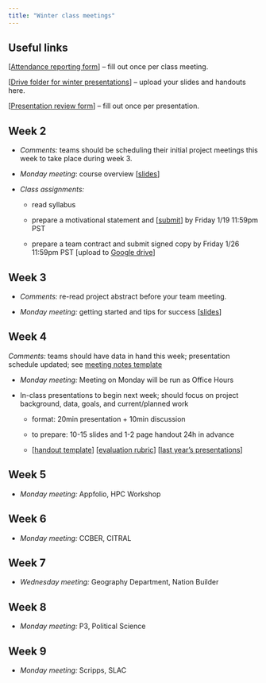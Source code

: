 ```yaml
---
title: "Winter class meetings"
---
```




## Useful links

\[[Attendance reporting form](https://forms.gle/ZATEuvYo9SL7xorB9)\] -- fill out once per class meeting.

\[[Drive folder for winter presentations](https://drive.google.com/drive/folders/1xTPjyWxbpocfB7D1fAKRufoQMER-yGRp?usp=drive_link)\] -- upload your slides and handouts here.

\[[Presentation review form](https://forms.gle/Wi3dy8o6JqtXqkrK8)\] -- fill out once per presentation.

## Week 2

-   *Comments:* teams should be scheduling their initial project meetings this week to take place during week 3.

-   *Monday meeting*: course overview \[[slides](slides/week1-intro.qmd)\]

-   *Class assignments:*

    -   read syllabus

    -   prepare a motivational statement and \[[submit](https://forms.gle/jBEY9jY7DiPaRCau5)\] by Friday 1/19 11:59pm PST

    -   prepare a team contract and submit signed copy by Friday 1/26 11:59pm PST \[upload to [Google drive](https://drive.google.com/drive/folders/18BkjRAE1Lpi2GWq5CmJWn3RaY9ZgWJ4v?usp=drive_link)\]

## Week 3


-   *Comments:* re-read project abstract before your team meeting.

-   *Monday meeting:* getting started and tips for success \[[slides](https://docs.google.com/presentation/d/1xAnI-zn-JYmTb5kPhq22oDuKcT4buvBbRFtpsyN2l_o/edit?usp=sharing)\]

## Week 4

*Comments:* teams should have data in hand this week; presentation schedule updated; see [meeting notes template](https://docs.google.com/document/d/11UeFtk0THbnZDHakAzzOrZk44Tzc2wJeK5Kh70MM6vc/edit?usp=drive_link)

-   *Monday meeting:* Meeting on Monday will be run as Office Hours

-   In-class presentations to begin next week; should focus on project background, data, goals, and current/planned work

    -   format: 20min presentation + 10min discussion

    -   to prepare: 10-15 slides and 1-2 page handout 24h in advance

    -   \[[handout template](https://docs.google.com/document/d/1lBQRokPd1LWcaJwp_IMOkbNJX_YFYruHhm-fgbXyPjY/edit?usp=drive_link)\] \[[evaluation rubric](https://docs.google.com/document/d/1ojWXDZaX01TWhmRH6jj3ErtZefD44nZLOs1srr8LJ70/edit?usp=drive_link)\] \[[last year's presentations](https://drive.google.com/drive/folders/1yeuKF0rFvqbR_XvfSSN1KEdC2dgfnbeE?usp=drive_link)\]


## Week 5



-   *Monday meeting:* Appfolio,  HPC Workshop

## Week 6


-   *Monday meeting:* CCBER, CITRAL  

## Week 7


-   *Wednesday meeting:* Geography Department, Nation Builder


## Week 8



-   *Monday meeting:* P3, Political Science

## Week 9



-   *Monday meeting:* Scripps, SLAC 
